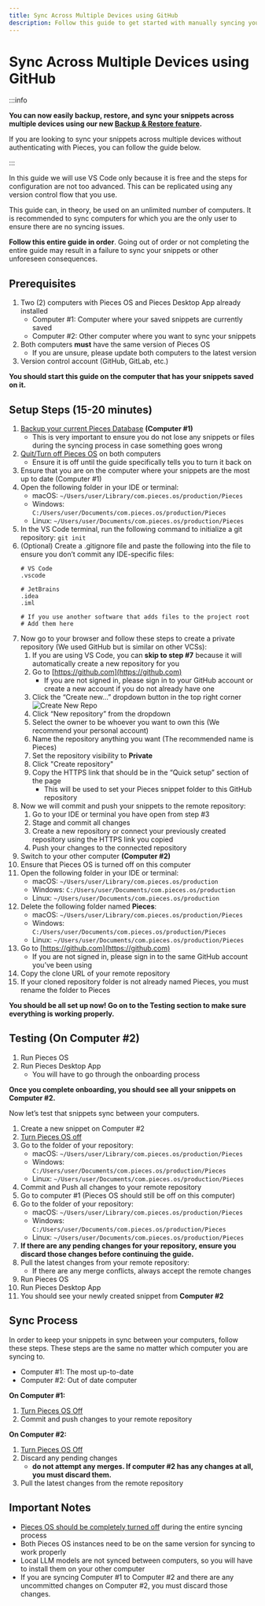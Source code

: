 ```yaml
---
title: Sync Across Multiple Devices using GitHub
description: Follow this guide to get started with manually syncing your code snippets on multiple devices without authenticating with Pieces.
---
```


# Sync Across Multiple Devices using GitHub

:::info

**You can now easily backup, restore, and sync your snippets across multiple devices using our new [Backup & Restore feature](/features/back-up-and-restore).**

If you are looking to sync your snippets across multiple devices without authenticating with Pieces, you can follow the guide below.

:::

In this guide we will use VS Code only because it is free and the steps for configuration are not too advanced. This can be replicated using any version control flow that you use.

This guide can, in theory, be used on an unlimited number of computers. It is recommended to sync computers for which you are the only user to ensure there are no syncing issues.

**Follow this entire guide in order**. Going out of order or not completing the entire guide may result in a failure to sync your snippets or other unforeseen consequences.

## Prerequisites
1. Two (2) computers with Pieces OS and Pieces Desktop App already installed
    - Computer #1: Computer where your saved snippets are currently saved
    - Computer #2: Other computer where you want to sync your snippets
2. Both computers **must** have the same version of Pieces OS
    - If you are unsure, please update both computers to the latest version
3. Version control account (GitHub, GitLab, etc.)

**You should start this guide on the computer that has your snippets saved on it.**

## Setup Steps (15-20 minutes)
1. [Backup your current Pieces Database](/features/back-up-and-restore#creating-an-offline-backup) **(Computer #1)**
    - This is very important to ensure you do not lose any snippets or files during the syncing process in case something goes wrong
2. [Quit/Turn off Pieces OS](/features/back-up-and-restore#step-1-quit-pieces-os-and-pieces-desktop) on both computers
    - Ensure it is off until the guide specifically tells you to turn it back on
3. Ensure that you are on the computer where your snippets are the most up to date (Computer #1)
4. Open the following folder in your IDE or terminal:
    - macOS: `~/Users/user/Library/com.pieces.os/production/Pieces`
    - Windows: `C:/Users/user/Documents/com.pieces.os/production/Pieces`
    - Linux: `~/Users/user/Documents/com.pieces.os/production/Pieces`
5. In the VS Code terminal, run the following command to initialize a git repository: `git init`
6. (Optional) Create a .gitignore file and paste the following into the file to ensure you don’t commit any IDE-specific files:
    ```ignorelang
    # VS Code
    .vscode

    # JetBrains
    .idea
    .iml

    # If you use another software that adds files to the project root
    # Add them here
    ```
7. Now go to your browser and follow these steps to create a private repository (We used GitHub but is similar on other VCSs):
    1. If you are using VS Code, you can **skip to step #7** because it will automatically create a new repository for you
    2. Go to [https://github.com](https://github.com)
        - If you are not signed in, please sign in to your GitHub account or create a new account if you do not already have one
    3. Click the “Create new…” dropdown button in the top right corner
        ![Create New Repo](/assets/create_new_repo.png)
    4. Click “New repository” from the dropdown
    5. Select the owner to be whoever you want to own this (We recommend your personal account)
    6. Name the repository anything you want (The recommended name is Pieces)
    7. Set the repository visibility to **Private**
    8. Click "Create repository"
    9. Copy the HTTPS link that should be in the “Quick setup” section of the page
        - This will be used to set your Pieces snippet folder to this GitHub repository
8. Now we will commit and push your snippets to the remote repository:
    1. Go to your IDE or terminal you have open from step #3
    2. Stage and commit all changes
    3. Create a new repository or connect your previously created repository using the HTTPS link you copied
    4. Push your changes to the connected repository
9. Switch to your other computer **(Computer #2)**
10. Ensure that Pieces OS is turned off on this computer
11. Open the following folder in your IDE or terminal:
    - macOS: `~/Users/user/Library/com.pieces.os/production`
    - Windows: `C:/Users/user/Documents/com.pieces.os/production`
    - Linux: `~/Users/user/Documents/com.pieces.os/production`
12. Delete the following folder named **Pieces**:
    - macOS: `~/Users/user/Library/com.pieces.os/production/Pieces`
    - Windows: `C:/Users/user/Documents/com.pieces.os/production/Pieces`
    - Linux: `~/Users/user/Documents/com.pieces.os/production/Pieces`
13. Go to [https://github.com](https://github.com)
    - If you are not signed in, please sign in to the same GitHub account you’ve been using
14. Copy the clone URL of your remote repository
15. If your cloned repository folder is not already named Pieces, you must rename the folder to Pieces

**You should be all set up now! Go on to the Testing section to make sure everything is working properly.**

## Testing (On Computer #2)
1. Run Pieces OS
2. Run Pieces Desktop App
    - You will have to go through the onboarding process

**Once you complete onboarding, you should see all your snippets on Computer #2.**

Now let’s test that snippets sync between your computers.

1. Create a new snippet on Computer #2
2. [Turn Pieces OS off](/features/back-up-and-restore#step-1-quit-pieces-os-and-pieces-desktop)
3. Go to the folder of your repository:
    - macOS: `~/Users/user/Library/com.pieces.os/production/Pieces`
    - Windows: `C:/Users/user/Documents/com.pieces.os/production/Pieces`
    - Linux: `~/Users/user/Documents/com.pieces.os/production/Pieces`
4. Commit and Push all changes to your remote repository
5. Go to computer #1 (Pieces OS should still be off on this computer)
6. Go to the folder of your repository:
    - macOS: `~/Users/user/Library/com.pieces.os/production/Pieces`
    - Windows: `C:/Users/user/Documents/com.pieces.os/production/Pieces`
    - Linux: `~/Users/user/Documents/com.pieces.os/production/Pieces`
7. **If there are any pending changes for your repository, ensure you discard those changes before continuing the guide.**
8. Pull the latest changes from your remote repository:
    - If there are any merge conflicts, always accept the remote changes
9. Run Pieces OS
10. Run Pieces Desktop App
11. You should see your newly created snippet from **Computer #2**

## Sync Process
In order to keep your snippets in sync between your computers, follow these steps. These steps are the same no matter which computer you are syncing to.

- Computer #1: The most up-to-date
- Computer #2: Out of date computer

**On Computer #1:**
1. [Turn Pieces OS Off](/features/back-up-and-restore#step-1-quit-pieces-os-and-pieces-desktop)
2. Commit and push changes to your remote repository

**On Computer #2:**
1. [Turn Pieces OS Off](/features/back-up-and-restore#step-1-quit-pieces-os-and-pieces-desktop)
2. Discard any pending changes
    - **do not attempt any merges. If computer #2 has any changes at all, you must discard them.**
3. Pull the latest changes from the remote repository


## Important Notes
- [Pieces OS should be completely turned off](/features/back-up-and-restore#step-1-quit-pieces-os-and-pieces-desktop) during the entire syncing process
- Both Pieces OS instances need to be on the same version for syncing to work properly
- Local LLM models are not synced between computers, so you will have to install them on your other computer
- If you are syncing Computer #1 to Computer #2 and there are any uncommitted changes on Computer #2, you must discard those changes.
